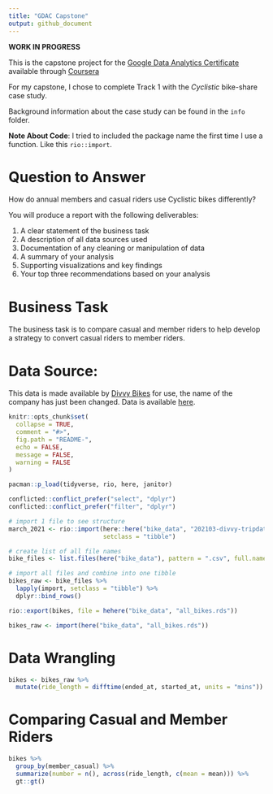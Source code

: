 ```yaml
---
title: "GDAC Capstone"
output: github_document
---
```


<!-- README.md is generated from README.Rmd. Please edit that file -->

**WORK IN PROGRESS**

This is the capstone project for the [Google Data Analytics
Certificate](https://www.coursera.org/professional-certificates/google-data-analytics?)
available through [Coursera](https://www.coursera.org/)

For my capstone, I chose to complete Track 1 with the *Cyclistic* bike-share
case study. 

Background information about the case study can be found in the `info` folder. 

**Note About Code**: I tried to included the package name the first time I use a
function. Like this `rio::import`.

# **Question to Answer**

How do annual members and casual riders use Cyclistic bikes differently?

You will produce a report with the following deliverables:

1. A clear statement of the business task
2. A description of all data sources used
3. Documentation of any cleaning or manipulation of data
4. A summary of your analysis
5. Supporting visualizations and key findings
6. Your top three recommendations based on your analysis


# **Business Task**

The business task is to compare casual and member riders to help develop a 
strategy to convert casual riders to member riders. 

# **Data Source:** 
This data is made available by [Divvy Bikes](https://ride.divvybikes.com/data-license-agreement) for use, the name of the company has just been changed. Data is available [here](https://divvy-tripdata.s3.amazonaws.com/index.html).

```r
knitr::opts_chunk$set(
  collapse = TRUE,
  comment = "#>",
  fig.path = "README-",
  echo = FALSE,
  message = FALSE,
  warning = FALSE
)

pacman::p_load(tidyverse, rio, here, janitor)

conflicted::conflict_prefer("select", "dplyr")
conflicted::conflict_prefer("filter", "dplyr")
```

```r

# import 1 file to see structure
march_2021 <- rio::import(here::here("bike_data", "202103-divvy-tripdata.csv"), 
                          setclass = "tibble")

# create list of all file names
bike_files <- list.files(here("bike_data"), pattern = ".csv", full.names = TRUE)

# import all files and combine into one tibble
bikes_raw <- bike_files %>% 
  lapply(import, setclass = "tibble") %>% 
  dplyr::bind_rows()

rio::export(bikes, file = hehere("bike_data", "all_bikes.rds"))

```

```r
bikes_raw <- import(here("bike_data", "all_bikes.rds"))
```

# Data Wrangling

```r
bikes <- bikes_raw %>% 
  mutate(ride_length = difftime(ended_at, started_at, units = "mins"))
```

# Comparing Casual and Member Riders

```r
bikes %>% 
  group_by(member_casual) %>% 
  summarize(number = n(), across(ride_length, c(mean = mean))) %>% 
  gt::gt()
```
